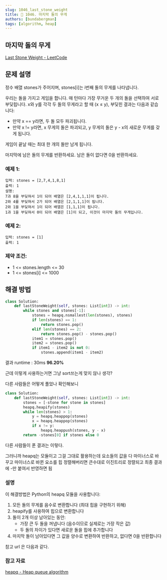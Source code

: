 ```yaml
---
slug: 1046_last_stone_weight
title: 🚀 1046. 마지막 돌의 무게
authors: [bundabergman]
tags: [algorithm, heap]
---
```


## 마지막 돌의 무게
[Last Stone Weight - LeetCode](https://leetcode.com/problems/last-stone-weight/description/)

## 문제 설명

정수 배열 stones가 주어지며, stones[i]는 i번째 돌의 무게를 나타냅니다.

우리는 돌을 가지고 게임을 합니다. 매 턴마다 가장 무거운 두 개의 돌을 선택하여 서로 부딪힙니다. x와 y를 각각 두 돌의 무게라고 할 때 (x ≤ y), 부딪힌 결과는 다음과 같습니다:

- 만약 x == y라면, 두 돌 모두 파괴됩니다.
- 만약 x != y라면, x 무게의 돌은 파괴되고, y 무게의 돌은 y - x의 새로운 무게를 갖게 됩니다.

게임이 끝날 때는 최대 한 개의 돌만 남게 됩니다.

마지막에 남은 돌의 무게를 반환하세요. 남은 돌이 없다면 0을 반환하세요.

### 예제 1:
```
입력: stones = [2,7,4,1,8,1]
출력: 1
설명: 
7과 8을 부딪혀서 1이 되어 배열은 [2,4,1,1,1]이 됩니다.
2와 4를 부딪혀서 2가 되어 배열은 [2,1,1,1]이 됩니다.
2와 1을 부딪혀서 1이 되어 배열은 [1,1,1]이 됩니다.
1과 1을 부딪혀서 0이 되어 배열은 [1]이 되고, 이것이 마지막 돌의 무게입니다.
```

### 예제 2:
```
입력: stones = [1]
출력: 1
```

### 제약 조건:
- 1 <= stones.length <= 30
- 1 <= stones[i] <= 1000

## 해결 방법

```python
class Solution:
    def lastStoneWeight(self, stones: List[int]) -> int:
        while stones and stones[-1]:
            stones = heapq.nsmallest(len(stones), stones)
            if len(stones) == 1:
                return stones.pop()
            elif len(stones) == 2:
                return stones.pop() - stones.pop()
            item1 = stones.pop()
            item2 = stones.pop()
            if item1 - item2 is not 0:
                stones.append(item1 - item2)
```

결과 runtime : 30ms **96.20%**

근데 이렇게 사용하는거면 그냥 sort쓰는게 맞지 않나 생각?

다른 사람들은 어떻게 풀었나 확인해보니

```python
class Solution:
    def lastStoneWeight(self, stones: List[int]) -> int:
        stones = [-stone for stone in stones]
        heapq.heapify(stones)
        while len(stones) > 1:
            y = heapq.heappop(stones)
            x = heapq.heappop(stones)
            if x != y:
                heapq.heappush(stones, y - x)
        return -stones[0] if stones else 0
```

다른 사람들이 푼 결과는 이렇다. 

그러니까 heapq는 모듈이고 그걸 그대로 활용하는데 요소들의 값을 다 마이너스로 바꾸고 마이너스로 바뀐 요소를 힙 정렬해버리면 큰수대로 이진트리로 정렬되고 최종 결과에 -만 붙여서 반영하면 됨

### 설명
이 해결방법은 Python의 heapq 모듈을 사용합니다:

1. 모든 돌의 무게를 음수로 변환합니다 (최대 힙을 구현하기 위해)
2. heapify를 사용하여 힙으로 변환합니다
3. 돌이 2개 이상 남아있는 동안:
   - 가장 큰 두 돌을 꺼냅니다 (음수이므로 실제로는 가장 작은 값)
   - 두 돌의 차이가 있다면 새로운 돌을 힙에 추가합니다
4. 마지막 돌이 남아있다면 그 값을 양수로 변환하여 반환하고, 없다면 0을 반환합니다

참고 url 은 다음과 같다. 

### 참고 자료
[heapq - Heap queue algorithm](https://docs.python.org/ko/3/library/heapq.html#heapq.heapify)
